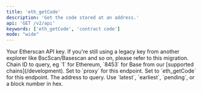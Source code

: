 ```yaml
---
title: 'eth_getCode'
description: 'Get the code stored at an address.'
api: 'GET /v2/api'
keywords: ['eth_getCode', 'contract code']
mode: "wide"
---
```



  <ParamField query="apikey" type="string">
    Your Etherscan API key. If you're still using a legacy key from another explorer like BscScan/Basescan and so on, please refer to this migration.
  </ParamField>
  <ParamField query="chainid" type="string" default="1">
    Chain ID to query, eg `1` for Ethereum, `8453` for Base from our [supported chains](/development).
  </ParamField>
  <ParamField query="module" type="string" default="proxy">
    Set to `proxy` for this endpoint.
  </ParamField>
  <ParamField query="action" type="string" default="eth_getCode">
    Set to `eth_getCode` for this endpoint.
  </ParamField>
  <ParamField query="address" type="string" default="0xf75e354c5edc8efed9b59ee9f67a80845ade7d0c">
    The address to query.
  </ParamField>
  <ParamField query="tag" type="string" default="latest">
    Use `latest`, `earliest`, `pending`, or a block number in hex.
  </ParamField>
